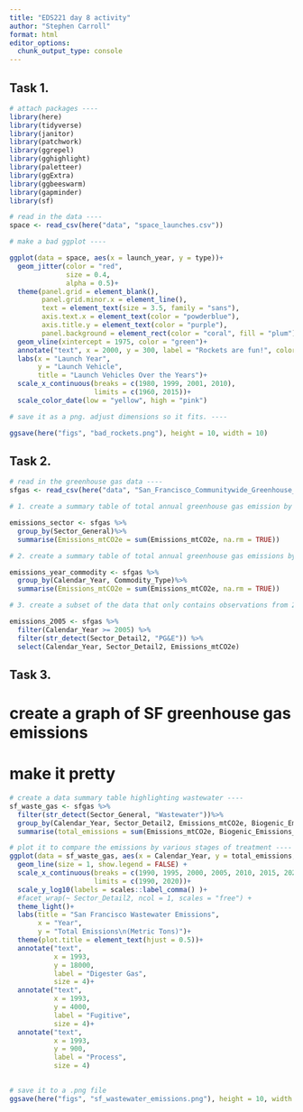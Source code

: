 ```yaml
---
title: "EDS221 day 8 activity"
author: "Stephen Carroll"
format: html
editor_options: 
  chunk_output_type: console
---
```


## Task 1.
```r
# attach packages ----
library(here)
library(tidyverse)
library(janitor)
library(patchwork)
library(ggrepel)
library(gghighlight)
library(paletteer)
library(ggExtra)
library(ggbeeswarm)
library(gapminder)
library(sf)
```

```r
# read in the data ----
space <- read_csv(here("data", "space_launches.csv"))
```

```r
# make a bad ggplot ----

ggplot(data = space, aes(x = launch_year, y = type))+
  geom_jitter(color = "red", 
              size = 0.4,
              alpha = 0.5)+
  theme(panel.grid = element_blank(),
        panel.grid.minor.x = element_line(),
        text = element_text(size = 3.5, family = "sans"),
        axis.text.x = element_text(color = "powderblue"),
        axis.title.y = element_text(color = "purple"),
        panel.background = element_rect(color = "coral", fill = "plum"))+
  geom_vline(xintercept = 1975, color = "green")+
  annotate("text", x = 2000, y = 300, label = "Rockets are fun!", color = "orange")+
  labs(x = "Launch Year", 
       y = "Launch Vehicle",
       title = "Launch Vehicles Over the Years")+
  scale_x_continuous(breaks = c(1980, 1999, 2001, 2010),
                     limits = c(1960, 2015))+
  scale_color_date(low = "yellow", high = "pink")
```

```r
# save it as a png. adjust dimensions so it fits. ----

ggsave(here("figs", "bad_rockets.png"), height = 10, width = 10)
```

## Task 2. 
```r
# read in the greenhouse gas data ----
sfgas <- read_csv(here("data", "San_Francisco_Communitywide_Greenhouse_Gas_Inventory.csv"))
```

```r
# 1. create a summary table of total annual greenhouse gas emission by sector_general ----

emissions_sector <- sfgas %>%
  group_by(Sector_General)%>%
  summarise(Emissions_mtCO2e = sum(Emissions_mtCO2e, na.rm = TRUE))
```

```r
# 2. create a summary table of total annual greenhouse gas emissions by year and commodity type ----

emissions_year_commodity <- sfgas %>%
  group_by(Calendar_Year, Commodity_Type)%>%
  summarise(Emissions_mtCO2e = sum(Emissions_mtCO2e, na.rm = TRUE))
```

```r
# 3. create a subset of the data that only contains observations from 2005 on where sector_detail2 contains the pattern "PG&E" then limit to columns Calendar_Year, Sector_Detail2, and Emissions_mtCO2e

emissions_2005 <- sfgas %>%
  filter(Calendar_Year >= 2005) %>%
  filter(str_detect(Sector_Detail2, "PG&E")) %>%
  select(Calendar_Year, Sector_Detail2, Emissions_mtCO2e)
```

## Task 3.
# create a graph of SF greenhouse gas emissions
# make it pretty

```r
# create a data summary table highlighting wastewater ----
sf_waste_gas <- sfgas %>%
  filter(str_detect(Sector_General, "Wastewater"))%>%
  group_by(Calendar_Year, Sector_Detail2, Emissions_mtCO2e, Biogenic_Emissions_mtCO2e)%>%
  summarise(total_emissions = sum(Emissions_mtCO2e, Biogenic_Emissions_mtCO2e, na.rm = TRUE))
```



```r
# plot it to compare the emissions by various stages of treatment ----
ggplot(data = sf_waste_gas, aes(x = Calendar_Year, y = total_emissions, color = Sector_Detail2)) +
  geom_line(size = 1, show.legend = FALSE) +
  scale_x_continuous(breaks = c(1990, 1995, 2000, 2005, 2010, 2015, 2020),
                     limits = c(1990, 2020))+
  scale_y_log10(labels = scales::label_comma() )+
  #facet_wrap(~ Sector_Detail2, ncol = 1, scales = "free") +
  theme_light()+
  labs(title = "San Francisco Wastewater Emissions", 
       x = "Year",
       y = "Total Emissions\n(Metric Tons)")+
  theme(plot.title = element_text(hjust = 0.5))+
  annotate("text", 
           x = 1993, 
           y = 18000, 
           label = "Digester Gas",
           size = 4)+
  annotate("text",
           x = 1993, 
           y = 4000, 
           label = "Fugitive", 
           size = 4)+
  annotate("text",
           x = 1993, 
           y = 900, 
           label = "Process", 
           size = 4)
  
```

```r
# save it to a .png file
ggsave(here("figs", "sf_wastewater_emissions.png"), height = 10, width = 10)
```


